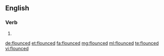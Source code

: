 ==English==

===Verb===
{{head|en|verb form}}

# {{en-past of|flounce}}

[[de:flounced]]
[[et:flounced]]
[[fa:flounced]]
[[mg:flounced]]
[[ml:flounced]]
[[te:flounced]]
[[vi:flounced]]